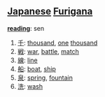 == [[Japanese]] [[Furigana]] ==                                          

'''[[reading]]''': sen

# [[千]]: [[thousand]], [[one]] [[thousand]]
# [[戦]]: [[war]], [[battle]], [[match]]
# [[線]]: [[line]]
# [[船]]: [[boat]], [[ship]]
# [[泉]]: [[spring]], [[fountain]]
# [[洗]]: [[wash]]